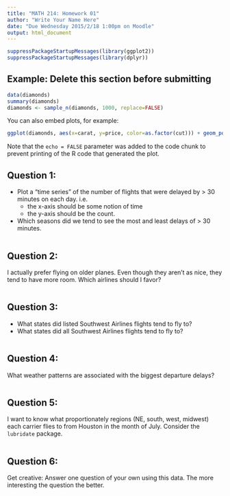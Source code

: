 ```yaml
---
title: "MATH 214: Homework 01"
author: "Write Your Name Here"
date: "Due Wednesday 2015/2/18 1:00pm on Moodle"
output: html_document
---
```


```r
suppressPackageStartupMessages(library(ggplot2))
suppressPackageStartupMessages(library(dplyr))
```

## Example: Delete this section before submitting

```r
data(diamonds)
summary(diamonds)
diamonds <- sample_n(diamonds, 1000, replace=FALSE)
```

You can also embed plots, for example:

```r
ggplot(diamonds, aes(x=carat, y=price, color=as.factor(cut))) + geom_point()
```

Note that the `echo = FALSE` parameter was added to the code chunk to prevent printing of the R code that generated the plot.




## Question 1:

* Plot a "time series" of the number of flights that were delayed by > 30 minutes on each day.  i.e.
    + the x-axis should be some notion of time
    + the y-axis should be the count.
* Which seasons did we tend to see the most and least delays of > 30 minutes.

```r

```



## Question 2:

I actually prefer flying on older planes.  Even though they aren't as nice, they tend to have more room.  Which airlines should I favor?

```r

```



## Question 3:

* What states did listed Southwest Airlines flights tend to fly to?
* What states did all Southwest Airlines flights tend to fly to?

```r

```



## Question 4:

What weather patterns are associated with the biggest departure delays?

```r

```



## Question 5:

I want to know what proportionately regions (NE, south, west, midwest) each carrier flies to from Houston in the month of July.  Consider the `lubridate` package.

```r

```



## Question 6:

Get creative:  Answer one question of your own using this data.  The more interesting the question the better.

```r

```
